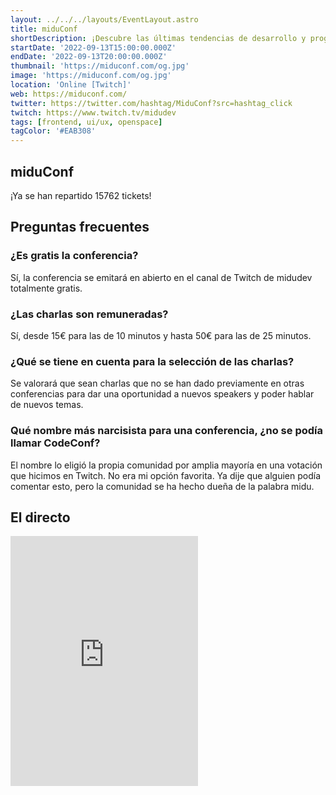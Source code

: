 ```yaml
---
layout: ../../../layouts/EventLayout.astro
title: miduConf
shortDescription: ¡Descubre las últimas tendencias de desarrollo y programación web de la mano de gente tremenda y GRATIS!
startDate: '2022-09-13T15:00:00.000Z'
endDate: '2022-09-13T20:00:00.000Z'
thumbnail: 'https://miduconf.com/og.jpg'
image: 'https://miduconf.com/og.jpg'
location: 'Online [Twitch]'
web: https://miduconf.com/
twitter: https://twitter.com/hashtag/MiduConf?src=hashtag_click
twitch: https://www.twitch.tv/midudev
tags: [frontend, ui/ux, openspace]
tagColor: '#EAB308'
---
```



<h2>miduConf</h2>

¡Ya se han repartido 15762 tickets!

## Preguntas frecuentes

<h3>¿Es gratis la conferencia?</h3>

Sí, la conferencia se emitará en abierto en el canal de <ExternalLink href="https://twitch.tv/midudev">Twitch de midudev</ExternalLink> totalmente gratis.

<h3>¿Las charlas son remuneradas?</h3>

Sí, desde 15€ para las de 10 minutos y hasta 50€ para las de 25 minutos.

<h3>¿Qué se tiene en cuenta para la selección de las charlas?</h3>

Se valorará que sean charlas que no se han dado previamente en otras conferencias para dar una oportunidad a nuevos speakers y poder hablar de nuevos temas.

### Qué nombre más narcisista para una conferencia, ¿no se podía llamar CodeConf?

El nombre lo eligió la propia comunidad por amplia mayoría en una votación que hicimos en Twitch. No era mi opción favorita. Ya dije que alguien podía comentar esto, pero la comunidad se ha hecho dueña de la palabra midu.

## El directo

<iframe className="w-full mt-4" height="400" src="https://player.twitch.tv/?video=1589865242&parent=www.eventos.wiki" frameborder="0" allowfullscreen="true" scrolling="no"></iframe>

